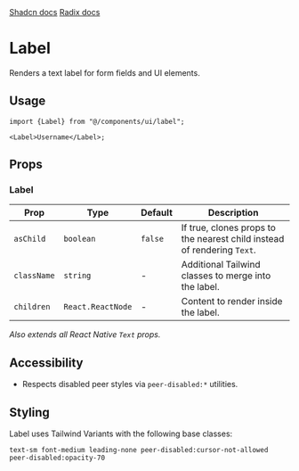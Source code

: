 
<div style={{display: "flex", flexDirection: "row", gap: "2rem"}}>
  <a
    href={`${process.env.STORYBOOK_URL}/?path=/story/label--default&globals=backgrounds.value:light`}
  >
    <StorybookIcon color="#FE4785" width={25} height={25} />
  </a>
  <a href="https://github.com/moveinready-casa/shadcn-native/blob/3-create-components/registry/ui/label.tsx">
    <GithubIcon width={25} height={25} />
  </a>
  <a href="https://ui.shadcn.com/docs/components/label">Shadcn docs</a>
  <a href="https://radix-ui.com/primitives/docs/components/label">Radix docs</a>
</div>

# Label

Renders a text label for form fields and UI elements.

<Preview component="label" />

## Usage

```tsx
import {Label} from "@/components/ui/label";

<Label>Username</Label>;
```

## Props

### Label

| Prop        | Type              | Default | Description                                                             |
| ----------- | ----------------- | ------- | ----------------------------------------------------------------------- |
| `asChild`   | `boolean`         | `false` | If true, clones props to the nearest child instead of rendering `Text`. |
| `className` | `string`          | -       | Additional Tailwind classes to merge into the label.                    |
| `children`  | `React.ReactNode` | -       | Content to render inside the label.                                     |

_Also extends all React Native `Text` props._

## Accessibility

- Respects disabled peer styles via `peer-disabled:*` utilities.

## Styling

Label uses Tailwind Variants with the following base classes:

```
text-sm font-medium leading-none peer-disabled:cursor-not-allowed peer-disabled:opacity-70
```
